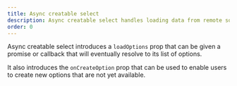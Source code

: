 ```yaml
---
title: Async creatable select
description: Async creatable select handles loading data from remote sources and allows users to create new options.
order: 0
---
```



Async creatable select introduces a `loadOptions` prop that can be given a promise or callback that will eventually resolve to its list of options.

It also introduces the `onCreateOption` prop that can be used to enable users to create new options that are not yet available.

<Example Component={SelectAsyncCreatable} packageName="@atlaskit/select" />

